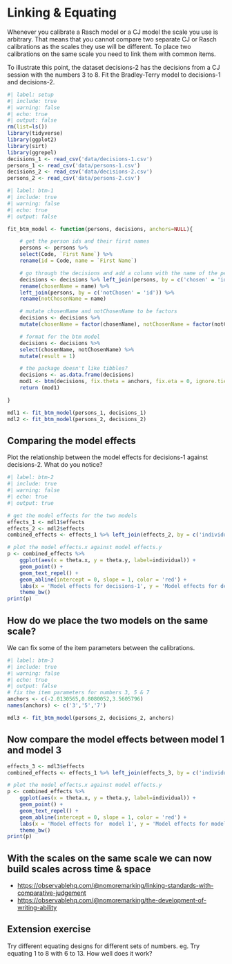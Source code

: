 # Linking & Equating

Whenever you calibrate a Rasch model or a CJ model the scale you use is arbitrary. That means that you cannot compare two separate CJ or Rasch calibrations as the scales they use will be different. To place two calibrations on the same scale you need to link them with common items. 

To illustrate this point, the dataset decisions-2 has the decisions from a CJ session with the numbers 3 to 8. Fit the Bradley-Terry model to decisions-1 and decisions-2.

```r
#| label: setup
#| include: true
#| warning: false
#| echo: true
#| output: false
rm(list=ls())
library(tidyverse)
library(ggplot2)
library(sirt)
library(ggrepel)
decisions_1 <- read_csv('data/decisions-1.csv')
persons_1 <- read_csv('data/persons-1.csv')
decisions_2 <- read_csv('data/decisions-2.csv')
persons_2 <- read_csv('data/persons-2.csv')
```

```r
#| label: btm-1
#| include: true
#| warning: false
#| echo: true
#| output: false

fit_btm_model <- function(persons, decisions, anchors=NULL){

    # get the person ids and their first names
    persons <- persons %>% 
    select(Code, `First Name`) %>% 
    rename(id = Code, name = `First Name`)

    # go through the decisions and add a column with the name of the person who was chosen or not chosen in each case
    decisions <- decisions %>% left_join(persons, by = c('chosen' = 'id')) %>% 
    rename(chosenName = name) %>% 
    left_join(persons, by = c('notChosen' = 'id')) %>% 
    rename(notChosenName = name)

    # mutate chosenName and notChosenName to be factors
    decisions <- decisions %>% 
    mutate(chosenName = factor(chosenName), notChosenName = factor(notChosenName))

    # format for the btm model
    decisions <- decisions %>% 
    select(chosenName, notChosenName) %>% 
    mutate(result = 1)

    # the package doesn't like tibbles?
    decisions <- as.data.frame(decisions)
    mod1 <- btm(decisions, fix.theta = anchors, fix.eta = 0, ignore.ties = TRUE, eps = 0.3)
    return (mod1)

}

mdl1 <- fit_btm_model(persons_1, decisions_1)
mdl2 <- fit_btm_model(persons_2, decisions_2)


```

## Comparing the model effects
Plot the relationship between the model effects for decisions-1 against decisions-2. What do you notice?

```r
#| label: btm-2
#| include: true
#| warning: false
#| echo: true
#| output: true

# get the model effects for the two models
effects_1 <- mdl1$effects
effects_2 <- mdl2$effects
combined_effects <- effects_1 %>% left_join(effects_2, by = c('individual'))

# plot the model effects.x against model effects.y
p <- combined_effects %>%
    ggplot(aes(x = theta.x, y = theta.y, label=individual)) +
    geom_point() +
    geom_text_repel() +
    geom_abline(intercept = 0, slope = 1, color = 'red') +
    labs(x = 'Model effects for decisions-1', y = 'Model effects for decisions-2') +
    theme_bw()
print(p)

```

## How do we place the two models on the same scale?
We can fix some of the item parameters between the calibrations.

```r
#| label: btm-3
#| include: true
#| warning: false
#| echo: true
#| output: false
# fix the item parameters for numbers 3, 5 & 7
anchors <- c(-2.0130565,0.8080052,3.5605796)
names(anchors) <- c('3','5','7')

mdl3 <- fit_btm_model(persons_2, decisions_2, anchors)
```

## Now compare the model effects between model 1 and model 3

```r
effects_3 <- mdl3$effects
combined_effects <- effects_1 %>% left_join(effects_3, by = c('individual'))

# plot the model effects.x against model effects.y
p <- combined_effects %>%
    ggplot(aes(x = theta.x, y = theta.y, label=individual)) +
    geom_point() +
    geom_text_repel() +
    geom_abline(intercept = 0, slope = 1, color = 'red') +
    labs(x = 'Model effects for  model 1', y = 'Model effects for model 2') +
    theme_bw()
print(p)
```

## With the scales on the same scale we can now build scales across time & space

*    <https://observablehq.com/@nomoremarking/linking-standards-with-comparative-judgement>
*    <https://observablehq.com/@nomoremarking/the-development-of-writing-ability>

## Extension exercise
Try different equating designs for different sets of numbers. eg. Try equating 1 to 8 with 6 to 13. How well does it work?
